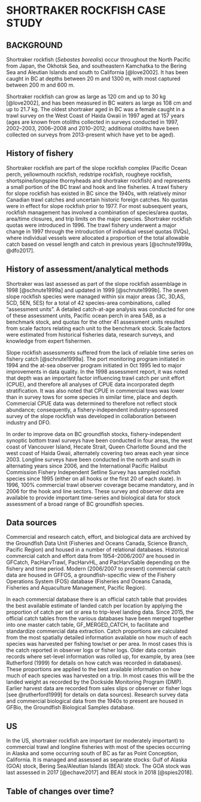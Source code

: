 # SHORTRAKER ROCKFISH CASE STUDY

## BACKGROUND

Shortraker rockfish (*Sebastes borealis*) occur throughout the North Pacific from Japan, the Okhotsk Sea, and southeastern Kamchatka to the Bering Sea and Aleutian Islands and south to California [@love2002]. It has been caught in BC at depths between 20 m and 1300 m, with most captured between 200 m and 600 m.

Shortraker rockfish can grow as large as 120 cm and up to 30 kg [@love2002], and has been measured in BC waters as large as 108 cm and up to 21.7 kg. The oldest shortraker aged in BC was a female caught in a trawl survey on the West Coast of Haida Gwaii in 1997 aged at 157 years (ages are known from otoliths collected in surveys conducted in 1997, 2002--2003, 2006--2008 and 2010--2012; additional otoliths have been collected on surveys from 2013-present which have yet to be aged).

<!--Biological parameters not previously estimated for shortraker in BC:
Natural mortality - 0.027-0.042 (gonad somatic index; mcdermott 1994 MSc thesis UW, all US areas)
  A previous estimate of M in GOA was computed based on multiplying the ratio of the max age of rougheye (then 140) to max age of     shortraker in BC (then 120) by the mid-point of the range of Z for rougheye (then 0.025) to yield 0.03. Max age of rougheye/blackspotted in BC currenlty 147, and 157 for shortraker, and higher values for Z used in rougheye review (@haigh2005). This **would yield smaller estimate for mortality that we may want to try using**
Age at maturity - 21.4 (hutchinson 2004, based on experimental aging, and indirectly on size at maturity in mcdermott 1994, requires further study for confirmation)
Size at maturity - 44.9 (mcdermott 1994, all US areas), 49.9 (Conrath 2017, GOA)-->

<!-- maturity & natural mortality - see us assessments -->

## History of fishery

Shortraker rockfish are part of the slope rockfish complex (Pacific Ocean perch, yellowmouth rockfish, redstripe rockfish, rougheye rockfish, shortspine/longspine thornyheads and shortraker rockfish) and represents a small portion of the BC trawl and hook and line fisheries. A trawl fishery for slope rockfish has existed in BC since the 1940s, with relatively minor Canadian trawl catches and uncertain historic foreign catches. No quotas were in effect for slope rockfish prior to 1977. For most subsequent years, rockfish management has involved a combination of species/area quotas, area/time closures, and trip limits on the major species. Shortraker rockfish quotas were introduced in 1996. The trawl fishery underwent a major change in 1997 through the introduction of individual vessel quotas (IVQs), where individual vessels were allocated a proportion of the total allowable catch based on vessel length and catch in previous years [@schnute1999a, @dfo2017].

## History of assessment/analytical methods

Shortraker was last assessed as part of the slope rockfish assemblage in 1998 [@schnute1999a] and updated in 1999 [@schnute1999b]. The seven slope rockfish species were managed within six major areas (3C, 3D,AS, 5CD, 5EN, 5ES) for a total of 42 species-area combinations, called "assessment units". A detailed catch-at-age analysis was conducted for one of these assessment units, Pacific ocean perch in area 5AB, as a benchmark stock, and quotas for the other 41 assessment units resulted from scale factors relating each unit to the benchmark stock. Scale factors were estimated from historical fisheries data, research surveys, and knowledge from expert fishermen.

Slope rockfish assessments suffered from the lack of reliable time series on fishery catch [@schnute1999a]. The port monitoring program initiated in 1994 and the at-sea observer program initiated in 0ct 1995 led to major improvements in data quality. In the 1998 assessment report, it was noted that depth was an important factor influencing trawl catch per unit effort (CPUE), and therefore all analyses of CPUE data incorporated depth stratification. It was also noted that CPUE in commercial tows was lower than in survey tows for some species in similar time, place and depth. Commercial CPUE data was determined to therefore not reflect stock abundance; consequently, a fishery-independent industry-sponsored survey of the slope rockfish was developed in collaboration between industry and DFO.

In order to improve data on BC groundfish stocks, fishery-independent synoptic bottom trawl surveys have been conducted in four areas, the west coast of Vancouver Island, Hecate Strait, Queen Charlotte Sound and the west coast of Haida Gwaii, alternately covering two areas each year since 2003. Longline surveys have been conducted in the north and south in alternating years since 2006, and the International Pacific Halibut Commission Fishery Independent Setline Survey has sampled rockfish species since 1995 (either on all hooks or the first 20 of each skate). In 1996, 100% commercial trawl observer coverage became mandatory, and in 2006 for the hook and line sectors. These survey and observer data are available to provide important time-series and biological data for stock assessment of a broad range of BC groundfish species.

<!--?? not assessed since 1999 update - was an assessment attempted? was no
assessment done because (someone, industry? ) didn't think we had enough data
if CPUE couldn't be used?-->

## Data sources

Commercial and research catch, effort, and biological data are archived by the Groundfish Data Unit (Fisheries and Oceans Canada, Science Branch, Pacific Region) and housed in a number of relational databases.  Historical commercial catch and effort data from 1954--2006/2007 are housed in GFCatch, PacHarvTrawl, PacHarvHL, and PacHarvSable depending on the fishery and time period.  Modern (2006/2007 to present) commercial catch data are housed in GFFOS, a groundfish-specific view of the Fishery Operations System (FOS) database (Fisheries and Oceans Canada, Fisheries and Aquaculture Management, Pacific Region).

In each commercial database there is an official catch table that provides the best available estimate of landed catch per location by applying the proportion of catch per set or area to trip-level landing data. Since 2015, the official catch tables from the various databases have been merged together into one master catch table, GF_MERGED_CATCH, to facilitate and standardize commercial data extraction. Catch proportions are calculated from the most spatially detailed information available on how much of each species was harvested per fishing tow/set or per area. In most cases this is the catch reported in observer logs or fisher logs. Older data contain records where set-level information was rolled up, for example, by area (see Rutherford (1999) for details on how catch was recorded in databases). These proportions are applied to the best available information on how much of each species was harvested on a trip. In most cases this will be the landed weight as recorded by the Dockside Monitoring Program (DMP). Earlier harvest data are recorded from sales slips or observer or fisher logs [see @rutherford1999] for details on data sources). Research survey data and commercial biological data from the 1940s to present are housed in GFBio, the Groundfish Biological Samples database.

## US

In the US, shortraker rockfish are important (or moderately important) to commercial trawl and longline fisheries with most of the species occurring in Alaska and some occurring south of BC as far as Point Conception, California. It is managed and assessed as separate stocks: Gulf of Alaska (GOA) stock, Bering Sea/Aleutian Islands (BEAI) stock. The GOA stock was last assessed in 2017 [@echave2017] and BEAI stock in 2018 [@spies2018].

## Table of changes over time?

<!-- see Schnute 1999 for table of slope rf management changes up to 1999-->
